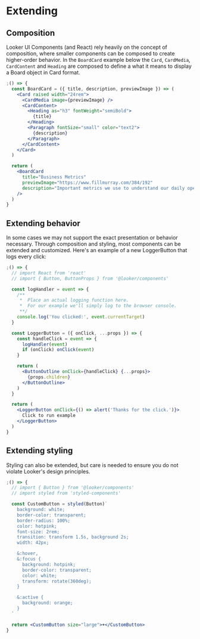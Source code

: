 <Meta title="Develop/Extending" />

# Extending

## Composition

Looker UI Components (and React) rely heavily on the concept of composition, where smaller components can be composed to create higher-order behavior. In the `BoardCard` example below the `Card`, `CardMedia`, `CardContent` and `Heading` are composed to define a what it means to display a Board object in Card format.

```jsx
;() => {
  const BoardCard = ({ title, description, previewImage }) => (
    <Card raised width="24rem">
      <CardMedia image={previewImage} />
      <CardContent>
        <Heading as="h3" fontWeight="semiBold">
          {title}
        </Heading>
        <Paragraph fontSize="small" color="text2">
          {description}
        </Paragraph>
      </CardContent>
    </Card>
  )

  return (
    <BoardCard
      title="Business Metrics"
      previewImage="https://www.fillmurray.com/384/192"
      description="Important metrics we use to understand our daily operational performance."
    />
  )
}
```

## Extending behavior

In some cases we may not support the exact presentation or behavior necessary. Through composition and styling, most components can be extended and customized. Here's an example of a new LoggerButton that logs every click:

```jsx
;() => {
  // import React from 'react'
  // import { Button, ButtonProps } from '@looker/components'

  const logHandler = event => {
    /**
     *  Place an actual logging function here.
     *  For our example we'll simply log to the browser console.
     **/
    console.log('You clicked:', event.currentTarget)
  }

  const LoggerButton = ({ onClick, ...props }) => {
    const handleClick = event => {
      logHandler(event)
      if (onClick) onClick(event)
    }

    return (
      <ButtonOutline onClick={handleClick} {...props}>
        {props.children}
      </ButtonOutline>
    )
  }

  return (
    <LoggerButton onClick={() => alert('Thanks for the click.')}>
      Click to run example
    </LoggerButton>
  )
}
```

## Extending styling

Styling can also be extended, but care is needed to ensure you do not violate Looker's design principles.

```jsx
;() => {
  // import { Button } from '@looker/components'
  // import styled from 'styled-components'

  const CustomButton = styled(Button)`
    background: white;
    border-color: transparent;
    border-radius: 100%;
    color: hotpink;
    font-size: 2rem;
    transition: transform 1.5s, background 2s;
    width: 42px;

    &:hover,
    &:focus {
      background: hotpink;
      border-color: transparent;
      color: white;
      transform: rotate(360deg);
    }

    &:active {
      background: orange;
    }
  `

  return <CustomButton size="large">+</CustomButton>
}
```
